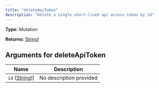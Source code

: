 ```yaml
---
title: "deleteApiToken"
description: "Delete a single short-lived api access token by id"
---
```


**Type:** Mutation

**Returns:** [String!](/api-reference/types/string)

## Arguments for deleteApiToken

| Name | Description |
|------|-------------|
| `id` ([String!](/api-reference/types/string)) | No description provided |

